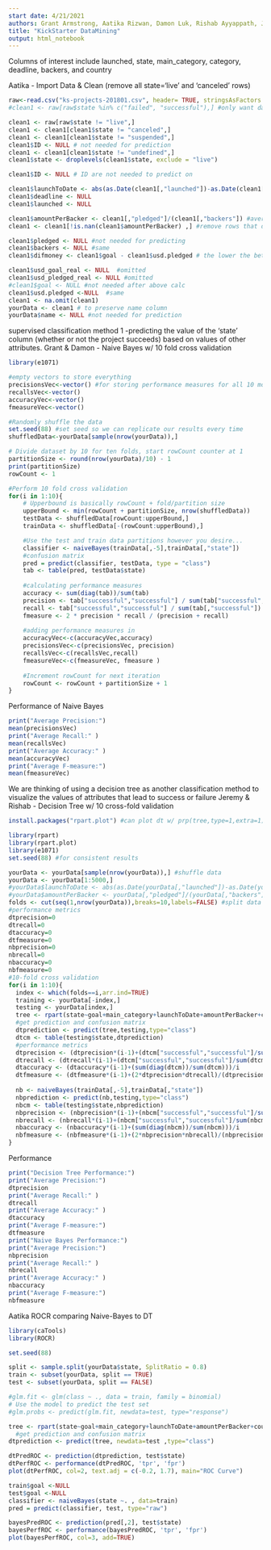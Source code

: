 ```yaml
---
start date: 4/21/2021
authors: Grant Armstrong, Aatika Rizwan, Damon Luk, Rishab Ayyappath, Jeremy Amand
title: "KickStarter DataMining"
output: html_notebook
---
```

Columns of interest include launched, state, main_category, category, deadline, backers, and country
 
Aatika - Import Data & Clean (remove all state='live' and 'canceled' rows) 
```r
raw<-read.csv("ks-projects-201801.csv", header= TRUE, stringsAsFactors = TRUE) # read in local file
#clean1 <- raw[raw$state %in% c("failed", "successful"),] #only want data that is confimed fail or success

clean1 <- raw[raw$state != "live",]
clean1 <- clean1[clean1$state != "canceled",]
clean1 <- clean1[clean1$state != "suspended",]
clean1$ID <- NULL # not needed for prediction
clean1 <- clean1[clean1$state != "undefined",]
clean1$state <- droplevels(clean1$state, exclude = "live")

clean1$ID <- NULL # ID are not needed to predict on 

clean1$launchToDate <- abs(as.Date(clean1[,"launched"])-as.Date(clean1[,"deadline"])) #days between launch and deadline
clean1$deadline <- NULL
clean1$launched <- NULL

clean1$amountPerBacker <- clean1[,"pledged"]/(clean1[,"backers"]) #average amount spent by each backer
clean1 <- clean1[!is.nan(clean1$amountPerBacker) ,] #remove rows that do not have defined number for avg amnt per backer

clean1$pledged <- NULL #not needed for predicting
clean1$backers <- NULL #same
clean1$difmoney <- clean1$goal - clean1$usd.pledged # the lower the better? 

clean1$usd_goal_real <- NULL  #omitted
clean1$usd_pledged_real <- NULL #omitted
#clean1$goal <- NULL #not needed after above calc
clean1$usd.pledged <-NULL  #same
clean1 <- na.omit(clean1)
yourData <- clean1 # to preserve name column
yourData$name <- NULL #not needed for prediction
```

supervised classification method 1 -predicting the value of the ‘state’ column (whether or not the project succeeds) based on values of other attributes.
Grant & Damon - Naive Bayes w/ 10 fold cross validation
```r
library(e1071)

#empty vectors to store everything
precisionsVec<-vector() #for storing performance measures for all 10 models
recallsVec<-vector()
accuracyVec<-vector()
fmeasureVec<-vector()

#Randomly shuffle the data
set.seed(88) #set seed so we can replicate our results every time
shuffledData<-yourData[sample(nrow(yourData)),]

# Divide dataset by 10 for ten folds, start rowCount counter at 1
partitionSize <- round(nrow(yourData)/10) - 1
print(partitionSize) 
rowCount <- 1

#Perform 10 fold cross validation
for(i in 1:10){
    # Upperbound is basically rowCount + fold/partition size
    upperBound <- min(rowCount + partitionSize, nrow(shuffledData))
    testData <- shuffledData[rowCount:upperBound,]
    trainData <- shuffledData[-(rowCount:upperBound),]

    #Use the test and train data partitions however you desire...
    classifier <- naiveBayes(trainData[,-5],trainData[,"state"])
    #confusion matrix 
    pred = predict(classifier, testData, type = "class")
    tab <- table(pred, testData$state)
    
    #calculating performance measures
    accuracy <- sum(diag(tab))/sum(tab)
    precision <- tab["successful","successful"] / sum(tab["successful",]) # Precision = TP / (TP + FP)
    recall <- tab["successful","successful"] / sum(tab[,"successful"]) # Recall = TP / (TP + FN)
    fmeasure <- 2 * precision * recall / (precision + recall)
    
    #adding performance measures in 
    accuracyVec<-c(accuracyVec,accuracy)
    precisionsVec<-c(precisionsVec, precision)
    recallsVec<-c(recallsVec,recall)
    fmeasureVec<-c(fmeasureVec, fmeasure )
    
    #Increment rowCount for next iteration
    rowCount <- rowCount + partitionSize + 1
}

```

Performance of Naive Bayes
```r
print("Average Precision:")
mean(precisionsVec)
print("Average Recall:" )
mean(recallsVec)
print("Average Accuracy:" )
mean(accuracyVec)
print("Average F-measure:")
mean(fmeasureVec)
```


We are thinking of using a decision tree as another classification method 
to visualize the values of attributes that lead to success or failure
Jeremy & Rishab - Decision Tree w/ 10 cross-fold validation

```r
install.packages("rpart.plot") #can plot dt w/ prp(tree,type=1,extra=1)
```

```r
library(rpart)
library(rpart.plot)
library(e1071)
set.seed(88) #for consistent results

yourData <- yourData[sample(nrow(yourData)),] #shuffle data
yourData <- yourData[1:5000,]
#yourData$launchToDate <- abs(as.Date(yourData[,"launched"])-as.Date(yourData[,"deadline"])) #days between launch and deadline
#yourData$amountPerBacker <- yourData[,"pledged"]/(yourData[,"backers"]) #average amount spent by each backer
folds <- cut(seq(1,nrow(yourData)),breaks=10,labels=FALSE) #split data into 10 folds
#performance metrics
dtprecision=0
dtrecall=0
dtaccuracy=0
dtfmeasure=0
nbprecision=0
nbrecall=0
nbaccuracy=0
nbfmeasure=0
#10-fold cross validation
for(i in 1:10){
  index <- which(folds==i,arr.ind=TRUE)
  training <- yourData[-index,]
  testing <- yourData[index,]
  tree <- rpart(state~goal+main_category+launchToDate+amountPerBacker+country,data=training,method="class") #dt based off of 5 categories
  #get prediction and confusion matrix
  dtprediction <- predict(tree,testing,type="class")
  dtcm <- table(testing$state,dtprediction)
  #performance metrics
  dtprecision <- (dtprecision*(i-1)+(dtcm["successful","successful"]/sum(dtcm["successful",])))/i
  dtrecall <- (dtrecall*(i-1)+(dtcm["successful","successful"]/sum(dtcm[,"successful"])))/i
  dtaccuracy <- (dtaccuracy*(i-1)+(sum(diag(dtcm))/sum(dtcm)))/i
  dtfmeasure <- (dtfmeasure*(i-1)+(2*dtprecision*dtrecall)/(dtprecision+dtrecall))/i
  
  nb <- naiveBayes(trainData[,-5],trainData[,"state"])
  nbprediction <- predict(nb,testing,type="class")
  nbcm <- table(testing$state,nbprediction)
  nbprecision <- (nbprecision*(i-1)+(nbcm["successful","successful"]/sum(nbcm["successful",])))/i
  nbrecall <- (nbrecall*(i-1)+(nbcm["successful","successful"]/sum(nbcm[,"successful"])))/i
  nbaccuracy <- (nbaccuracy*(i-1)+(sum(diag(nbcm))/sum(nbcm)))/i
  nbfmeasure <- (nbfmeasure*(i-1)+(2*nbprecision*nbrecall)/(nbprecision+nbrecall))/i
}
```

Performance
```r
print("Decision Tree Performance:")
print("Average Precision:")
dtprecision
print("Average Recall:" )
dtrecall
print("Average Accuracy:" )
dtaccuracy
print("Average F-measure:")
dtfmeasure
print("Naive Bayes Performance:")
print("Average Precision:")
nbprecision
print("Average Recall:" )
nbrecall
print("Average Accuracy:" )
nbaccuracy
print("Average F-measure:")
nbfmeasure
```

Aatika
ROCR comparing Naive-Bayes to DT
```r
library(caTools)
library(ROCR)

set.seed(88)  

split <- sample.split(yourData$state, SplitRatio = 0.8)
train <- subset(yourData, split == TRUE)
test <- subset(yourData, split == FALSE)

#glm.fit <- glm(class ~ ., data = train, family = binomial)
# Use the model to predict the test set
#glm.probs <- predict(glm.fit, newdata=test, type="response")

tree <- rpart(state~goal+main_category+launchToDate+amountPerBacker+country, data=train, method="class") #dt based off of 5 categories
  #get prediction and confusion matrix
dtprediction <- predict(tree, newdata=test ,type="class")

dtPredROC <- prediction(dtprediction, test$state)
dtPerfROC <- performance(dtPredROC, 'tpr', 'fpr')
plot(dtPerfROC, col=2, text.adj = c(-0.2, 1.7), main="ROC Curve")

train$goal <-NULL
test$goal <-NULL
classifier <- naiveBayes(state ~. , data=train)
pred = predict(classifier, test, type="raw")

bayesPredROC <- prediction(pred[,2], test$state)
bayesPerfROC <- performance(bayesPredROC, 'tpr', 'fpr')
plot(bayesPerfROC, col=3, add=TRUE)
```



